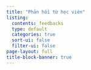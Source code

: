 ```yaml
---
title: "Phản hồi từ học viên"
listing:
  contents: feedbacks
  type: default
  categories: true
  sort-ui: false
  filter-ui: false
page-layout: full
title-block-banner: true
---
```

